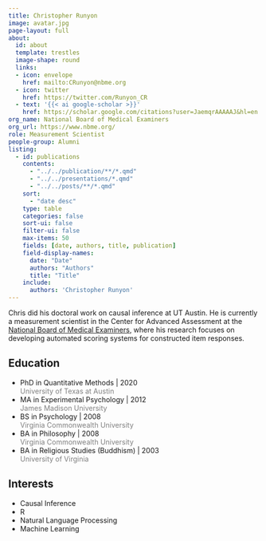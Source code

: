```yaml
---
title: Christopher Runyon
image: avatar.jpg
page-layout: full
about:
  id: about
  template: trestles
  image-shape: round
  links:
  - icon: envelope
    href: mailto:CRunyon@nbme.org
  - icon: twitter
    href: https://twitter.com/Runyon_CR
  - text: '{{< ai google-scholar >}}'
    href: https://scholar.google.com/citations?user=JaemqrAAAAAJ&hl=en
org_name: National Board of Medical Examiners
org_url: https://www.nbme.org/
role: Measurement Scientist
people-group: Alumni
listing:
  - id: publications
    contents: 
      - "../../publication/**/*.qmd"
      - "../../presentations/*.qmd"
      - "../../posts/**/*.qmd"
    sort: 
      - "date desc"
    type: table
    categories: false
    sort-ui: false
    filter-ui: false
    max-items: 50
    fields: [date, authors, title, publication]
    field-display-names:
      date: "Date"
      authors: "Authors"
      title: "Title"
    include: 
      authors: 'Christopher Runyon'
---
```


:::::{#about}

Chris did his doctoral work on causal inference at UT Austin. He is currently a measurement scientist in the Center for Advanced Assessment at the [National Board of Medical Examiners](https://www.nbme.org), where his research focuses on developing automated scoring systems for constructed item responses. 

::::{.grid}

::: {.g-col-6}

## Education

- PhD in Quantitative Methods | 2020 <br> [University of Texas at Austin]{style='color:gray;'}
- MA in Experimental Psychology | 2012 <br> [James Madison University]{style='color:gray;'}
- BS in Psychology | 2008 <br> [Virginia Commonwealth University]{style='color:gray;'}
- BA in Philosophy | 2008 <br> [Virginia Commonwealth University]{style='color:gray;'}
- BA in Religious Studies (Buddhism) | 2003 <br> [University of Virginia]{style='color:gray;'}

:::

::: {.g-col-6}

## Interests

- Causal Inference
- R
- Natural Language Processing
- Machine Learning

:::

::::

:::::

:::::{#publications}
:::::
